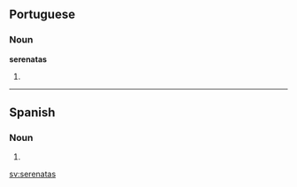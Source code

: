 ==Portuguese==

===Noun===
'''serenatas''' {{f|p}}

# {{pt-noun form of|[[serenata]]|onlyf|pl}}

----

==Spanish==

===Noun===
{{head|es|noun form|g=f-p}}

# {{plural of|serenata|lang=es|nocat=1}}

[[sv:serenatas]]